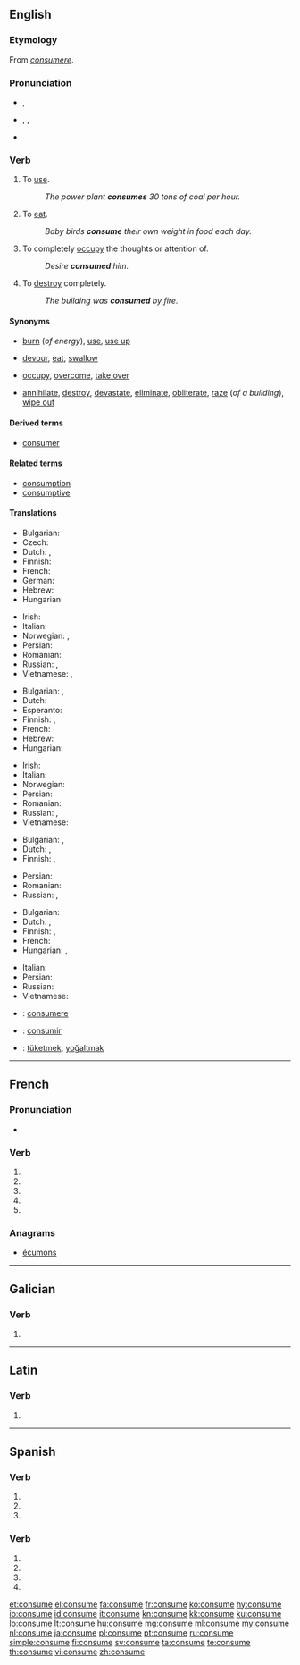{{also|consumé}}
==English==

===Etymology===
From {{etyl|la}} ''[[consumere]]''.

===Pronunciation===
* {{a|UK}} {{IPA|/kənˈsjuːm/}}, {{X-SAMPA|/k@n"sju:m/}}
* {{a|US}} {{enPR|kən-so͞om}}, {{IPA|/kənˈsuːm/}}, {{X-SAMPA|/k@n"su:m/}}
* {{audio|en-us-consume.ogg|Audio (US)}}

===Verb===
{{en-verb|consum|ing}}

# {{transitive}} To [[use]].
#: ''The power plant '''consumes''' 30 tons of coal per hour.''
# {{transitive}} To [[eat]].
#: ''Baby birds '''consume''' their own weight in food each day.''
# {{transitive}} To completely [[occupy]] the thoughts or attention of.
#: ''Desire '''consumed''' him.''
# {{transitive}} To [[destroy]] completely.
#: ''The building was '''consumed''' by fire.''

====Synonyms====
* {{sense|use}} [[burn]] (''of energy''), [[use]], [[use up]]
* {{sense|eat}} [[devour]], [[eat]], [[swallow]]
* {{sense|occupy}} [[occupy]], [[overcome]], [[take over]]
* {{sense|destroy}} [[annihilate]], [[destroy]], [[devastate]], [[eliminate]], [[obliterate]], [[raze]] (''of a building''), [[wipe out]]

====Derived terms====
* [[consumer]]

====Related terms====
* [[consumption]]
* [[consumptive]]

====Translations====
{{trans-top|to use}}
* Bulgarian: {{t+|bg|изразходвам}}
* Czech: {{t-|cs|spotřebovat}}
* Dutch: {{t+|nl|consumeren}}, {{t+|nl|verbruiken}}
* Finnish: {{t+|fi|kuluttaa}}
* French: {{t+|fr|consommer}}
* German: {{t+|de|verbrauchen}}
* Hebrew: {{t-|he|צרך|tr=tsarákh}}
* Hungarian: {{t+|hu|fogyaszt}}
{{trans-mid}}
* Irish: {{t-|ga|caith|xs=Irish}}
* Italian: {{t+|it|consumare}}
* Norwegian: {{t-|no|forbruke}}, {{t-|no|bruke opp}}
* Persian: {{t+|fa|مصرف کردن|sc=fa-Arab}}
* Romanian: {{t+|ro|consuma}}
* Russian: {{t+|ru|потреблять}}, {{t+|ru|расходовать}}
* Vietnamese: {{t+|vi|dùng}}, {{t+|vi|tiêu thụ}}
{{trans-bottom}}

{{trans-top|to eat}}
* Bulgarian: {{t+|bg|изяждам}},  {{t+|bg|изпивам}}
* Dutch: {{t+|nl|consumeren}}
* Esperanto: {{t-|eo|konsumi}}
* Finnish: {{t+|fi|kuluttaa}}, {{t+|fi|syödä}}
* French: {{t+|fr|consommer}}
* Hebrew: {{t-|he|צרך|tr=tsarákh}}
* Hungarian: {{t+|hu|elfogyaszt}}
{{trans-mid}}
* Irish: {{t-|ga|caith|xs=Irish}}
* Italian: {{t+|it|consumare}}
* Norwegian: {{t+|no|fortære}}
* Persian: {{t+|fa|مصرف کردن|sc=fa-Arab}}
* Romanian: {{t+|ro|consuma}}
* Russian: {{t+|ru|потреблять}}, {{t+|ru|поедать}}
* Vietnamese: {{t+|vi|ăn}}
{{trans-bottom}}

{{trans-top|to occupy}}
* Bulgarian: {{t+|bg|заемам}},  {{t+|bg|отнемам}}
* Dutch: {{t+|nl|bezighouden}}, {{t+|nl|verteren}}
* Finnish: {{t+|fi|kuluttaa}}, {{t+|fi|kalvaa}}
{{trans-mid}}
* Persian: {{t-|fa|تمام وجود کسی را فرا گرفتن|sc=fa-Arab}}
* Romanian: {{qualifier|intransitive}} {{t-|ro|se consuma}}
* Russian: {{t+|ru|занимать}}, {{t+|ru|поглощать}}
{{trans-bottom}}

{{trans-top|to destroy completely}}
* Bulgarian: {{t+|bg|поглъщам}}
* Dutch: {{t+|nl|verteren}}, {{t+|nl|consumeren}}
* Finnish: {{t+|fi|tuhota}}, {{t-|fi|tuhoutua}}
* French: {{t+|fr|consumer}}
* Hungarian: {{t+|hu|elpusztít}}, {{t+|hu|felemészt}}
{{trans-mid}}
* Italian: {{t+|it|consumare}}
* Persian: {{t-|fa|نابود شدن|sc=fa-Arab}}
* Russian: {{t+|ru|поглощать}}
* Vietnamese: {{t+|vi|tàn phá}}
{{trans-bottom}}

{{checktrans-top}}
* {{ttbc|la}}: [[consumere]]
* {{ttbc|es}}: [[consumir]]
* {{ttbc|tr}}: [[tüketmek]], [[yoğaltmak]]
{{trans-bottom}}

----

==French==

===Pronunciation===
* {{IPA|lang=fr|/kɔ̃.sym/}}

===Verb===
{{fr-verb-form}}

# {{conjugation of|consumer||1|s|pres|ind|lang=fr}}
# {{conjugation of|consumer||3|s|pres|ind|lang=fr}}
# {{conjugation of|consumer||1|s|pres|sub|lang=fr}}
# {{conjugation of|consumer||1|s|pres|sub|lang=fr}}
# {{conjugation of|consumer||2|s|imp|lang=fr}}

===Anagrams===
* [[écumons#French|écumons]]

----

==Galician==

===Verb===
{{gl-verb-form}}

# {{conjugation of|consumir||lang=gl|2|s|imp}}

----

==Latin==

===Verb===
{{la-verb-form|cōnsūme}}

# {{conjugation of|consumo|cōnsūmō|2|s|pres|act|imp|lang=la}}

----

==Spanish==

===Verb===
{{es-verb-form|consumir}}

# {{es-verb form of|ending=ir|mood=imperative|sense=affirmative|pers=2|formal=no|number=singular|consumir}}
# {{es-verb form of|ending=ir|mood=indicative|tense=present|pers=2|formal=yes|number=singular|consumir}}
# {{es-verb form of|ending=ir|mood=indicative|tense=present|pers=3|number=singular|consumir}}

===Verb===
{{es-verb-form|consumar}}

# {{es-verb form of|ending=ar|mood=imperative|pers=2|formal=yes|number=singular|consumar}}
# {{es-verb form of|ending=ar|mood=subjunctive|tense=present|pers=1|number=singular|consumar}}
# {{es-verb form of|ending=ar|mood=subjunctive|tense=present|pers=2|formal=yes|number=singular|consumar}}
# {{es-verb form of|ending=ar|mood=subjunctive|tense=present|pers=3|number=singular|consumar}}

[[et:consume]]
[[el:consume]]
[[fa:consume]]
[[fr:consume]]
[[ko:consume]]
[[hy:consume]]
[[io:consume]]
[[id:consume]]
[[it:consume]]
[[kn:consume]]
[[kk:consume]]
[[ku:consume]]
[[lo:consume]]
[[lt:consume]]
[[hu:consume]]
[[mg:consume]]
[[ml:consume]]
[[my:consume]]
[[nl:consume]]
[[ja:consume]]
[[pl:consume]]
[[pt:consume]]
[[ru:consume]]
[[simple:consume]]
[[fi:consume]]
[[sv:consume]]
[[ta:consume]]
[[te:consume]]
[[th:consume]]
[[vi:consume]]
[[zh:consume]]